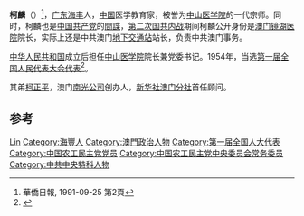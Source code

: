 '''柯麟'''（{{bd|1900年||1991年|9月24日}}）<REF>華僑日報, 1991-09-25 第2頁</REF>，[[广东省|广东]][[海丰县|海丰]]人，[[中华人民共和国|中国]]医学教育家，被誉为[[中山大学中山医学院|中山医学院]]的一代宗师。同时，柯麟也是[[中国共产党|中国共产党]]的[[間諜|間諜]]，[[第二次国共内战|第二次国共内战]]期间柯麟公开身份是[[葡屬澳門|澳门]][[鏡湖醫院|镜湖医院]]院长，实际上还是中共澳门[[地下交通站|地下交通站]]站长，负责中共澳门事务。

[[中华人民共和国|中华人民共和国]]成立后担任[[中山大学中山医学院|中山医学院]]院长兼党委书记。1954年，当选[[第一届全国人民代表大会代表名单|第一届全国人民代表大会代表]]<ref>{{cite book|author=全国人民代表大会常务委员会办公厅|title=中华人民共和国第一届全国人民代表大会代表名单|year=1955年|publisher=全国人民代表大会常务委员会办公厅|url=http://book.ucdrs.superlib.net/views/specific/2929/bookDetail.jsp?dxNumber=000005772167&d=546843D0AE2464CD1C95896344A85614&fenlei=04070402|access-date=2015-01-27|archive-date=2019-01-24|archive-url=https://web.archive.org/web/20190124105450/http://book.ucdrs.superlib.net/views/specific/2929/bookDetail.jsp?dxNumber=000005772167&d=546843D0AE2464CD1C95896344A85614&fenlei=04070402|dead-url=no}}</ref>。

其弟[[柯正平|柯正平]]，澳门[[南光公司|南光公司]]创办人，[[新华社澳门分社|新华社澳门分社]]首任顾问。

== 参考 ==
{{reflist}}

{{中国政治人物小作品}}
{{中国农工民主党第八届中央委员会}}

{{Authority control}}
{{DEFAULTSORT:Ke柯}}
[[Category:柯姓|Lin]]
[[Category:海豐人|Category:海豐人]]
[[Category:澳門政治人物|Category:澳門政治人物]]
[[Category:第一届全国人大代表|Category:第一届全国人大代表]]
[[Category:中国农工民主党党员|Category:中国农工民主党党员]]
[[Category:中国农工民主党中央委员会常务委员|Category:中国农工民主党中央委员会常务委员]]
[[Category:中共中央特科人物|Category:中共中央特科人物]]